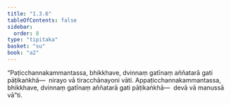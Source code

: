 ```yaml
---
title: "1.3.6"
tableOfContents: false
sidebar:
  order: 8
type: "tipitaka"
basket: "su"
book: "a2"
---
```



<DynamicBreadcrumb />

<Division number="27" book="a2" bookNo="15" page="61">

<Paragraph number="61" book="a2">
“Paṭicchannakammantassa, bhikkhave, dvinnaṃ gatīnaṃ aññatarā gati pāṭikaṅkhā—  nirayo vā tiracchānayoni vāti.
</Paragraph>

<Paragraph number="62" book="a2">
Appaṭicchannakammantassa, bhikkhave, dvinnaṃ gatīnaṃ aññatarā gati pāṭikaṅkhā—  devā vā manussā vā”ti.
</Paragraph>
</Division>